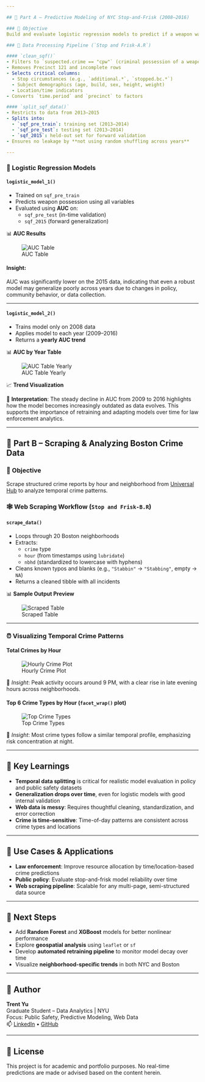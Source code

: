 ```yaml
---

## 📍 Part A – Predictive Modeling of NYC Stop-and-Frisk (2008–2016)

### 🎯 Objective
Build and evaluate logistic regression models to predict if a weapon was found during a stop. Focus is placed on **temporal generalization** and AUC (Area Under Curve) analysis.

### 🔨 Data Processing Pipeline (`Stop and Frisk-A.R`)

#### `clean_sqf()`
- Filters to `suspected.crime == "cpw"` (criminal possession of a weapon)
- Removes Precinct 121 and incomplete rows
- Selects critical columns:
  - Stop circumstances (e.g., `additional.*`, `stopped.bc.*`)
  - Subject demographics (age, build, sex, height, weight)
  - Location/time indicators
- Converts `time.period` and `precinct` to factors

#### `split_sqf_data()`
- Restricts to data from 2013–2015
- Splits into:
  - `sqf_pre_train`: training set (2013–2014)
  - `sqf_pre_test`: testing set (2013–2014)
  - `sqf_2015`: held-out set for forward validation
- Ensures no leakage by **not using random shuffling across years**

---
```


### 🤖 Logistic Regression Models

#### `logistic_model_1()`
- Trained on `sqf_pre_train`  
- Predicts weapon possession using all variables  
- Evaluated using **AUC** on:
  - `sqf_pre_test` (in-time validation)
  - `sqf_2015` (forward generalization)

📊 **AUC Results**

![AUC Table](./screenshots/auc_summary_table.png)

#### Insight:
AUC was significantly lower on the 2015 data, indicating that even a robust model may generalize poorly across years due to changes in policy, community behavior, or data collection.

---

#### `logistic_model_2()`
- Trains model only on 2008 data  
- Applies model to each year (2009–2016)  
- Returns a **yearly AUC trend**

📊 **AUC by Year Table**

![AUC Table Yearly](./screenshots/auc_yearly_trend.png)

📈 **Trend Visualization**





🧠 **Interpretation**:
The steady decline in AUC from 2009 to 2016 highlights how the model becomes increasingly outdated as data evolves. This supports the importance of retraining and adapting models over time for law enforcement analytics.

---

## 🌆 Part B – Scraping & Analyzing Boston Crime Data

### 🎯 Objective
Scrape structured crime reports by hour and neighborhood from [Universal Hub](https://www.universalhub.com/crime/home.html) to analyze temporal crime patterns.

### 🕸️ Web Scraping Workflow (`Stop and Frisk-B.R`)

#### `scrape_data()`
- Loops through 20 Boston neighborhoods
- Extracts:
  - `crime` type
  - `hour` (from timestamps using `lubridate`)
  - `nbhd` (standardized to lowercase with hyphens)
- Cleans known typos and blanks (e.g., `"Stabbin"` → `"Stabbing"`, empty → `NA`)
- Returns a cleaned tibble with all incidents

📊 **Sample Output Preview**

![Scraped Table](./screenshots/scraped_data_table.png)

---

### ⏰ Visualizing Temporal Crime Patterns

#### Total Crimes by Hour

![Hourly Crime Plot](./screenshots/hourly_boston_crime.png)

📌 *Insight*: Peak activity occurs around 9 PM, with a clear rise in late evening hours across neighborhoods.

#### Top 6 Crime Types by Hour (`facet_wrap()` plot)

![Top Crime Types](./screenshots/top6_crime_facet_plot.png)

📌 *Insight*: Most crime types follow a similar temporal profile, emphasizing risk concentration at night.

---

## 🧠 Key Learnings

- **Temporal data splitting** is critical for realistic model evaluation in policy and public safety datasets
- **Generalization drops over time**, even for logistic models with good internal validation
- **Web data is messy**: Requires thoughtful cleaning, standardization, and error correction
- **Crime is time-sensitive**: Time-of-day patterns are consistent across crime types and locations

---

## 💼 Use Cases & Applications

- **Law enforcement**: Improve resource allocation by time/location-based crime predictions
- **Public policy**: Evaluate stop-and-frisk model reliability over time
- **Web scraping pipeline**: Scalable for any multi-page, semi-structured data source

---

## 📌 Next Steps

- Add **Random Forest** and **XGBoost** models for better nonlinear performance
- Explore **geospatial analysis** using `leaflet` or `sf`
- Develop **automated retraining pipeline** to monitor model decay over time
- Visualize **neighborhood-specific trends** in both NYC and Boston

---

## 👤 Author

**Trent Yu**  
Graduate Student – Data Analytics | NYU  
Focus: Public Safety, Predictive Modeling, Web Data  
📫 [LinkedIn](https://www.linkedin.com/in/your-link) • [GitHub](https://github.com/your-profile)

---

## 📝 License

This project is for academic and portfolio purposes. No real-time predictions are made or advised based on the content herein.
